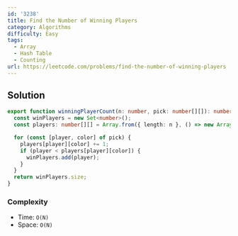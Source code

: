 ```yaml
---
id: '3238'
title: Find the Number of Winning Players
category: Algorithms
difficulty: Easy
tags:
  - Array
  - Hash Table
  - Counting
url: https://leetcode.com/problems/find-the-number-of-winning-players
---
```


## Solution

```typescript filename="solution.ts" copy
export function winningPlayerCount(n: number, pick: number[][]): number {
  const winPlayers = new Set<number>();
  const players: number[][] = Array.from({ length: n }, () => new Array(11).fill(0));

  for (const [player, color] of pick) {
    players[player][color] += 1;
    if (player < players[player][color]) {
      winPlayers.add(player);
    }
  }
  return winPlayers.size;
}
```

### Complexity

- Time: `O(N)`
- Space: `O(N)`
